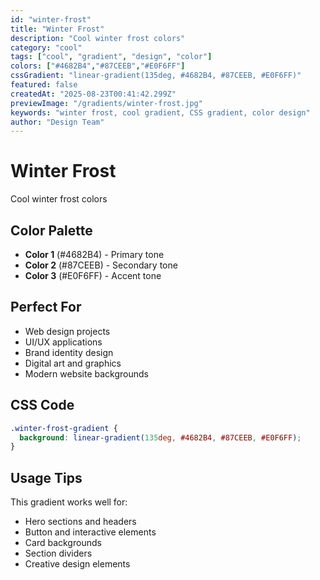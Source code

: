 ```yaml
---
id: "winter-frost"
title: "Winter Frost"
description: "Cool winter frost colors"
category: "cool"
tags: ["cool", "gradient", "design", "color"]
colors: ["#4682B4","#87CEEB","#E0F6FF"]
cssGradient: "linear-gradient(135deg, #4682B4, #87CEEB, #E0F6FF)"
featured: false
createdAt: "2025-08-23T00:41:42.299Z"
previewImage: "/gradients/winter-frost.jpg"
keywords: "winter frost, cool gradient, CSS gradient, color design"
author: "Design Team"
---
```


# Winter Frost

Cool winter frost colors

## Color Palette

- **Color 1** (#4682B4) - Primary tone
- **Color 2** (#87CEEB) - Secondary tone
- **Color 3** (#E0F6FF) - Accent tone

## Perfect For

- Web design projects
- UI/UX applications
- Brand identity design
- Digital art and graphics
- Modern website backgrounds

## CSS Code

```css
.winter-frost-gradient {
  background: linear-gradient(135deg, #4682B4, #87CEEB, #E0F6FF);
}
```

## Usage Tips

This gradient works well for:
- Hero sections and headers
- Button and interactive elements
- Card backgrounds
- Section dividers
- Creative design elements
